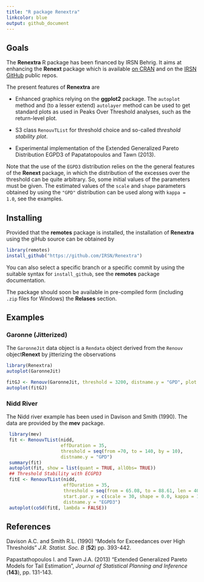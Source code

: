 ```yaml
---
title: "R package Renextra"
linkcolor: blue
output: github_document
---
```



## Goals

The **Renextra** R package has been financed by IRSN Behrig. It aims
at enhancing the **Renext** package which is available [on
CRAN](https://cran.r-project.org/web/packages/Renext/index.html) and
on the [IRSN GitHub](https://github.com/IRSN/Renext) public repos.

The present features of **Renextra** are

- Enhanced graphics relying on the **ggplot2** package. The `autoplot`
  method and (to a lesser extend) `autolayer` method can be used to
  get standard plots as used in Peaks Over Threshold analyses, such as
  the return-level plot.

- S3 class `RenouvTList` for threshold choice and so-called *threshold
  stability plot*.
  
- Experimental implementation of the Extended Generalized Pareto
 Distribution EGPD3 of Papatatopoulos and Tawn (2013).
 
 Note that the use of the `EGPD3` distribution relies on the the
 general features of the **Renext** package, in which the distribution
 of the excesses over the threshold can be quite arbitrary. So, some
 initial values of the parameters must be given. The estimated values
 of the `scale` and `shape` parameters obtained by using the `"GPD"`
 distribution can be used along with `kappa = 1.0`, see the examples.
 
 

## Installing

Provided that the **remotes** package is installed, the installation of
**Renextra** using the giHub source can be obtained by


```r
library(remotes)
install_github("https://github.com/IRSN/Renextra")
```

You can also select a specific branch or a specific commit by using
the suitable syntax for `install_github`, see the **remotes** package
documentation.

The package should soon be available in pre-compiled form (including  
`.zip` files for Windows) the **Relases** section.

## Examples

### Garonne (Jitterized)

The `GaronneJit` data object is a `Rendata` object derived from the
`Renouv` object**Renext** by jitterizing the observations 

```r
library(Renextra)
autoplot(GaronneJit)
```

```r
fitGJ <- Renouv(GaronneJit, threshold = 3200, distname.y = "GPD", plot = FALSE)
autoplot(fitGJ)
```

### Nidd River 

The Nidd river example has been used in Davison and Smith (1990). The data 
are provided by the **mev** package.

```r
 library(mev)
 fit <- RenouvTList(nidd,
                    effDuration = 35,
                    threshold = seq(from =70, to = 140, by = 10),
                    distname.y = "GPD")
 summary(fit)
 autoplot(fit, show = list(quant = TRUE, allObs= TRUE))
 ## Threshold Stability with ECGPD3
 fitE <- RenouvTList(nidd,
                     effDuration = 35,
                     threshold = seq(from = 65.08, to = 88.61, len = 40),
                     start.par.y = c(scale = 30, shape = 0.0, kappa = 1.0),
                     distname.y = "EGPD3")
 autoplot(coSd(fitE, lambda = FALSE))

```
 
## References 
 
Davison A.C. and Smith R.L. (1990) "Models for Exceedances over High Thresholds"
  *J.R. Statist. Soc. B* (**52**) pp. 393-442.
 
Papastathopoulos I. and Tawn J.A. (2013) "Extended Generalized Pareto
    Models for Tail Estimation", *Journal of Statistical
    Planning and Inference* (**143**), pp. 131-143.
